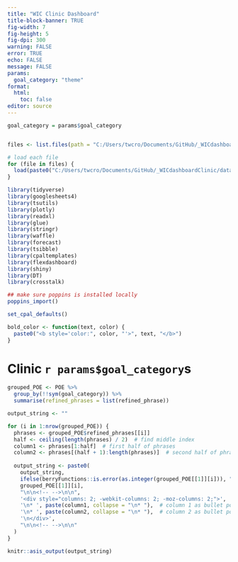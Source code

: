 ```yaml
---
title: "WIC Clinic Dashboard"
title-block-banner: TRUE
fig-width: 7
fig-height: 5
fig-dpi: 300
warning: FALSE
error: TRUE
echo: FALSE
message: FALSE
params:
  goal_category: "theme"
format: 
  html:
    toc: false
editor: source
---
```



<!--

## DASHBOARD TEMPLATE ##

This template for clinic dashboards is in the following order:
 1. Dynamic text generations
 2. Visualization generations
 3. Layout of dashboard using variables from generations
 
-->

```r
goal_category = params$goal_category


files <- list.files(path = "C:/Users/twcro/Documents/GitHub/_WICdashboardClinic/data/scriptData/", pattern = "\\.RData$")

# load each file
for (file in files) {
  load(paste0("C:/Users/twcro/Documents/GitHub/_WICdashboardClinic/data/scriptData/", file))
}

library(tidyverse)
library(googlesheets4)
library(tsutils)
library(plotly)
library(readxl)
library(glue)
library(stringr)
library(waffle)
library(forecast)
library(tsibble)
library(cpaltemplates)
library(flexdashboard)
library(shiny)
library(DT)
library(crosstalk)

## make sure poppins is installed locally
poppins_import()

set_cpal_defaults()

bold_color <- function(text, color) {
  paste0("<b style='color:", color, "'>", text, "</b>")
}
```

# Clinic `r params$goal_category`s

<!--
Print theme phrases
-->

```r
grouped_POE <- POE %>% 
  group_by(!!sym(goal_category)) %>% 
  summarise(refined_phrases = list(refined_phrase))

output_string <- ""

for (i in 1:nrow(grouped_POE)) {
  phrases <- grouped_POE$refined_phrases[[i]]
  half <- ceiling(length(phrases) / 2)  # find middle index
  column1 <- phrases[1:half]  # first half of phrases
  column2 <- phrases[(half + 1):length(phrases)]  # second half of phrases
  
  output_string <- paste0(
    output_string,
    ifelse(berryFunctions::is.error(as.integer(grouped_POE[[1]][i])), "\n\n## Phase ", "\n\n## "),
    grouped_POE[[1]][i],
    "\n\n<!-- -->\n\n",
    '<div style="columns: 2; -webkit-columns: 2; -moz-columns: 2;">',
    '\n* ', paste(column1, collapse = "\n* "),  # column 1 as bullet points
    '\n* ', paste(column2, collapse = "\n* "),  # column 2 as bullet points
    '\n</div>',
    "\n\n<!-- -->\n\n"
  )
}

knitr::asis_output(output_string)
```
